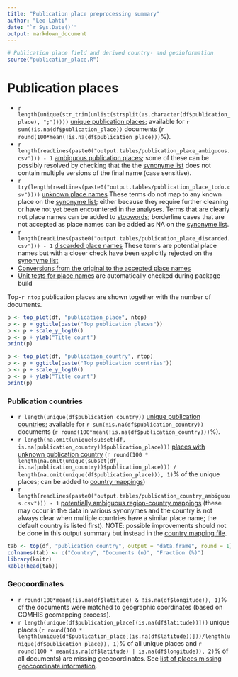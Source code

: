 ```yaml
---
title: "Publication place preprocessing summary"
author: "Leo Lahti"
date: "`r Sys.Date()`"
output: markdown_document
---
```


```r
# Publication place field and derived country- and geoinformation
source("publication_place.R")
```

# Publication places

 * `r length(unique(str_trim(unlist(strsplit(as.character(df$publication_place), ";")))))` [unique publication places](output.tables/publication_place_accepted.csv); available for `r sum(!is.na(df$publication_place))` documents (`r round(100*mean(!is.na(df$publication_place)))`%).
 * `r length(readLines(paste0("output.tables/publication_place_ambiguous.csv"))) - 1` [ambiguous publication places](output.tables/publication_place_ambiguous.csv); some of these can be possibly resolved by checking that the the [synonyme list](https://github.com/COMHIS/fennica/blob/master/inst/extdata/PublicationPlaceSynonymes.csv) does not contain multiple versions of the final name (case sensitive). 
 * `r try(length(readLines(paste0("output.tables/publication_place_todo.csv"))))` [unknown place names](output.tables/publication_place_todo.csv) These terms do not map to any known place on the [synonyme list](https://github.com/COMHIS/fennica/blob/master/inst/extdata/PublicationPlaceSynonymes.csv); either because they require further cleaning or have not yet been encountered in the analyses. Terms that are clearly not place names can be added to [stopwords](inst/extdata/stopwords_for_place.csv); borderline cases that are not accepted as place names can be added as NA on the [synonyme list](https://github.com/COMHIS/fennica/blob/master/inst/extdata/PublicationPlaceSynonymes.csv).
 * `r length(readLines(paste0("output.tables/publication_place_discarded.csv"))) - 1` [discarded place names](output.tables/publication_place_discarded.csv) These terms are potential place names but with a closer check have been explicitly rejected on the [synonyme list](https://github.com/COMHIS/fennica/blob/master/inst/extdata/PublicationPlaceSynonymes.csv)
 * [Conversions from the original to the accepted place names](output.tables/publication_place_conversion_nontrivial.csv) 
 * [Unit tests for place names](https://github.com/COMHIS/fennica/blob/master/inst/extdata/tests_place.csv) are automatically checked during package build

Top-`r ntop` publication places are shown together with the number of documents.

```r
p <- top_plot(df, "publication_place", ntop)
p <- p + ggtitle(paste("Top publication places"))
p <- p + scale_y_log10()
p <- p + ylab("Title count")
print(p)

p <- top_plot(df, "publication_country", ntop)
p <- p + ggtitle(paste("Top publication countries"))
p <- p + scale_y_log10()
p <- p + ylab("Title count")
print(p)
```


### Publication countries	

 * `r length(unique(df$publication_country))` [unique publication countries](output.tables/publication_country_accepted.csv); available for `r sum(!is.na(df$publication_country))` documents (`r round(100*mean(!is.na(df$publication_country)))`%).
 * `r length(na.omit(unique(subset(df, is.na(publication_country))$publication_place)))` [places with unknown publication country](output.tables/publication_place_missingcountry.csv) (`r round(100 * length(na.omit(unique(subset(df, is.na(publication_country))$publication_place))) / length(na.omit(unique(df$publication_place))), 1)`% of the unique places; can be added to [country mappings](https://github.com/COMHIS/fennica/blob/master/inst/extdata/reg2country.csv))
 * `r length(readLines(paste0("output.tables/publication_country_ambiguous.csv"))) - 1` [potentially ambiguous region-country mappings](output.tables/publication_country_ambiguous.csv) (these may occur in the data in various synonymes and the country is not always clear when multiple countries have a similar place name; the default country is listed first). NOTE: possible improvements should not be done in this output summary but instead in the [country mapping file](https://github.com/COMHIS/fennica/blob/master/inst/extdata/reg2country.csv).

```r
tab <- top(df, "publication_country", output = "data.frame", round = 1)
colnames(tab) <- c("Country", "Documents (n)", "Fraction (%)")
library(knitr)
kable(head(tab))
```


### Geocoordinates

 * `r round(100*mean(!is.na(df$latitude) & !is.na(df$longitude)), 1)`% of the documents were matched to geographic coordinates (based on COMHIS geomapping process).
 * `r length(unique(df$publication_place[(is.na(df$latitude))]))` unique places (`r round(100 * length(unique(df$publication_place[(is.na(df$latitude))]))/length(unique(df$publication_place)), 1)`% of all unique places and `r round(100 * mean(is.na(df$latitude) | is.na(df$longitude)), 2)`% of all documents) are missing geocoordinates. See [list of places missing geocoordinate information](output.tables/absentgeocoordinates.csv).
 

